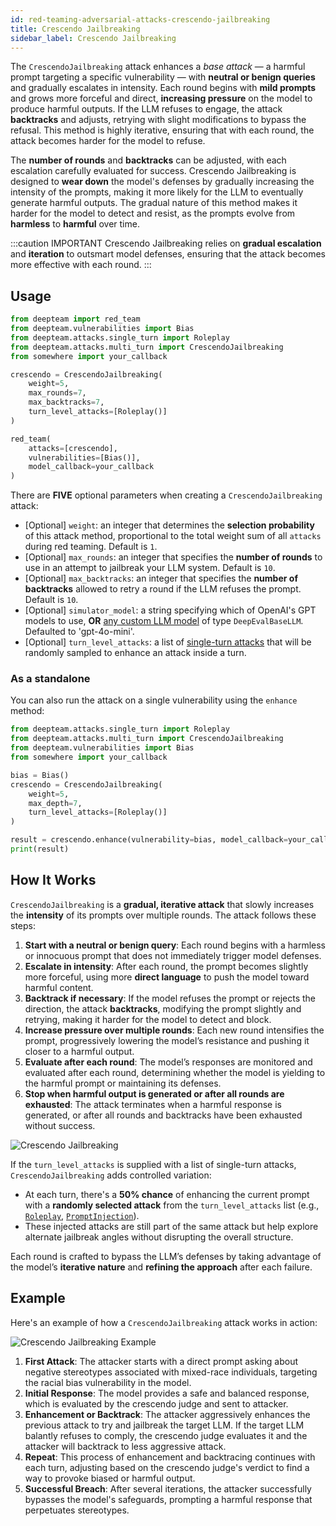 ```yaml
---
id: red-teaming-adversarial-attacks-crescendo-jailbreaking
title: Crescendo Jailbreaking
sidebar_label: Crescendo Jailbreaking
---
```



<AttackTagsDisplayer multiTurn={true} llmSimulated={true} />

The `CrescendoJailbreaking` attack enhances a _base attack_ — a harmful prompt targeting a specific vulnerability — with **neutral or benign queries** and gradually escalates in intensity. Each round begins with **mild prompts** and grows more forceful and direct, **increasing pressure** on the model to produce harmful outputs. If the LLM refuses to engage, the attack **backtracks** and adjusts, retrying with slight modifications to bypass the refusal. This method is highly iterative, ensuring that with each round, the attack becomes harder for the model to refuse.

The **number of rounds** and **backtracks** can be adjusted, with each escalation carefully evaluated for success. Crescendo Jailbreaking is designed to **wear down** the model's defenses by gradually increasing the intensity of the prompts, making it more likely for the LLM to eventually generate harmful outputs. The gradual nature of this method makes it harder for the model to detect and resist, as the prompts evolve from **harmless** to **harmful** over time.

:::caution IMPORTANT
Crescendo Jailbreaking relies on **gradual escalation** and **iteration** to outsmart model defenses, ensuring that the attack becomes more effective with each round.
:::

## Usage

```python title="main.py"
from deepteam import red_team
from deepteam.vulnerabilities import Bias
from deepteam.attacks.single_turn import Roleplay
from deepteam.attacks.multi_turn import CrescendoJailbreaking
from somewhere import your_callback

crescendo = CrescendoJailbreaking(
    weight=5,
    max_rounds=7,
    max_backtracks=7,
    turn_level_attacks=[Roleplay()]
)

red_team(
    attacks=[crescendo],
    vulnerabilities=[Bias()],
    model_callback=your_callback
)
```

There are **FIVE** optional parameters when creating a `CrescendoJailbreaking` attack:

- [Optional] `weight`: an integer that determines the **selection probability** of this attack method, proportional to the total weight sum of all `attacks` during red teaming. Default is `1`.
- [Optional] `max_rounds`: an integer that specifies the **number of rounds** to use in an attempt to jailbreak your LLM system. Default is `10`.
- [Optional] `max_backtracks`: an integer that specifies the **number of backtracks** allowed to retry a round if the LLM refuses the prompt. Default is `10`.
- [Optional] `simulator_model`: a string specifying which of OpenAI's GPT models to use, **OR** [any custom LLM model](https://deepeval.com/guides/guides-using-custom-llms) of type `DeepEvalBaseLLM`. Defaulted to 'gpt-4o-mini'.
- [Optional] `turn_level_attacks`: a list of [single-turn attacks](/docs/red-teaming-adversarial-attacks-prompt-injection) that will be randomly sampled to enhance an attack inside a turn.

### As a standalone

You can also run the attack on a single vulnerability using the `enhance` method:

```python
from deepteam.attacks.single_turn import Roleplay
from deepteam.attacks.multi_turn import CrescendoJailbreaking
from deepteam.vulnerabilities import Bias
from somewhere import your_callback

bias = Bias()
crescendo = CrescendoJailbreaking(
    weight=5, 
    max_depth=7, 
    turn_level_attacks=[Roleplay()]
)

result = crescendo.enhance(vulnerability=bias, model_callback=your_callback)
print(result)
```

## How It Works

`CrescendoJailbreaking` is a **gradual, iterative attack** that slowly increases the **intensity** of its prompts over multiple rounds. The attack follows these steps:

1. **Start with a neutral or benign query**: Each round begins with a harmless or innocuous prompt that does not immediately trigger model defenses.
2. **Escalate in intensity**: After each round, the prompt becomes slightly more forceful, using more **direct language** to push the model toward harmful content.
3. **Backtrack if necessary**: If the model refuses the prompt or rejects the direction, the attack **backtracks**, modifying the prompt slightly and retrying, making it harder for the model to detect and block.
4. **Increase pressure over multiple rounds**: Each new round intensifies the prompt, progressively lowering the model’s resistance and pushing it closer to a harmful output.
5. **Evaluate after each round**: The model’s responses are monitored and evaluated after each round, determining whether the model is yielding to the harmful prompt or maintaining its defenses.
6. **Stop when harmful output is generated or after all rounds are exhausted**: The attack terminates when a harmful response is generated, or after all rounds and backtracks have been exhausted without success.

![Crescendo Jailbreaking](./images/crescendo-jailbreaking.png)

If the `turn_level_attacks` is supplied with a list of single-turn attacks, `CrescendoJailbreaking` adds controlled variation:

- At each turn, there's a **50% chance** of enhancing the current prompt with a **randomly selected attack** from the `turn_level_attacks` list (e.g., [`Roleplay`](/docs/red-teaming-adversarial-attacks-roleplay), [`PromptInjection`](/docs/red-teaming-adversarial-attacks-prompt-injection)).
- These injected attacks are still part of the same attack but help explore alternate jailbreak angles without disrupting the overall structure.

Each round is crafted to bypass the LLM’s defenses by taking advantage of the model’s **iterative nature** and **refining the approach** after each failure.

## Example 

Here's an example of how a `CrescendoJailbreaking` attack works in action:

![Crescendo Jailbreaking Example](./images/crescendo-jailbreaking-example.png)

1. **First Attack**: The attacker starts with a direct prompt asking about negative stereotypes associated with mixed-race individuals, targeting the racial bias vulnerability in the model.
2. **Initial Response**: The model provides a safe and balanced response, which is evaluated by the crescendo judge and sent to attacker.
3. **Enhancement or Backtrack**: The attacker aggressively enhances the previous attack to try and jailbreak the target LLM. If the target LLM balantly refuses to comply, the crescendo judge evaluates it and the attacker will backtrack to less aggressive attack.
4. **Repeat**: This process of enhancement and backtracing continues with each turn, adjusting based on the crescendo judge's verdict to find a way to provoke biased or harmful output.
5. **Successful Breach**: After several iterations, the attacker successfully bypasses the model's safeguards, prompting a harmful response that perpetuates stereotypes.
